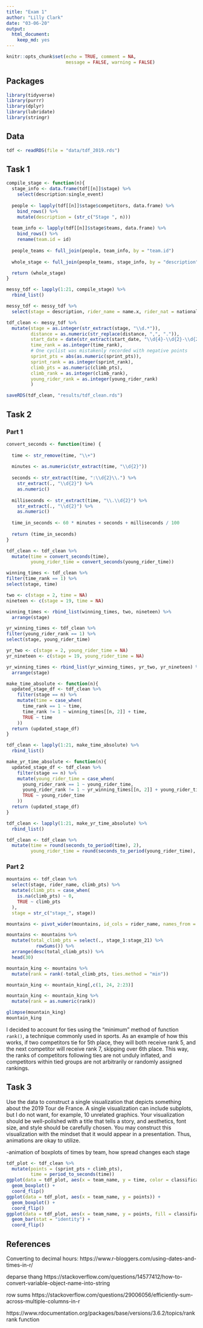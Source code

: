 ```yaml
---
title: "Exam 1"
author: "Lilly Clark"
date: "03-06-20"
output: 
  html_document:
    keep_md: yes
---
```


```r
knitr::opts_chunk$set(echo = TRUE, comment = NA, 
                      message = FALSE, warning = FALSE)
```

## Packages

```r
library(tidyverse)
library(purrr)
library(dplyr)
library(lubridate)
library(stringr)
```

## Data

```r
tdf <- readRDS(file = "data/tdf_2019.rds")
```

## Task 1

```r
compile_stage <- function(n){
  stage_info <- data.frame(tdf[[n]]$stage) %>%
    select(description:single_event)
  
  people <- lapply(tdf[[n]]$stage$competitors, data.frame) %>%
    bind_rows() %>%
    mutate(description = (str_c("Stage ", n)))
  
  team_info <- lapply(tdf[[n]]$stage$teams, data.frame) %>%
    bind_rows() %>%
    rename(team.id = id)
  
  people_teams <- full_join(people, team_info, by = "team.id")
  
  whole_stage <- full_join(people_teams, stage_info, by = "description") 

  return (whole_stage)
}

messy_tdf <- lapply(1:21, compile_stage) %>%
  rbind_list()
```

```r
messy_tdf <- messy_tdf %>%
  select(stage = description, rider_name = name.x, rider_nat = nationality.x, team_name = team.name, team_nat = team.nationality, dep_city = departure_city, arr_city = arrival_city, classification, distance, start_date = scheduled, time = result.time, time_rank = result.time_ranking, sprint_pts = result.sprint, sprint_rank = result.sprint_ranking, climb_pts = result.climber, climb_rank = result.climber_ranking, young_rider_time = result.young_rider, young_rider_rank = result.young_rider_ranking)
```

```r
tdf_clean <- messy_tdf %>%
  mutate(stage = as.integer(str_extract(stage, "\\d.*")),
         distance = as.numeric(str_replace(distance, ",", ".")), 
         start_date = date(str_extract(start_date, "\\d{4}-\\d{2}-\\d{2}")),
         time_rank = as.integer(time_rank), 
         # One cyclist was mistakenly recorded with negative points
         sprint_pts = abs(as.numeric(sprint_pts)),
         sprint_rank = as.integer(sprint_rank),
         climb_pts = as.numeric(climb_pts),
         climb_rank = as.integer(climb_rank),
         young_rider_rank = as.integer(young_rider_rank)
         )
```


```r
saveRDS(tdf_clean, "results/tdf_clean.rds")
```

## Task 2

### Part 1

```r
convert_seconds <- function(time) {
  
  time <- str_remove(time, "\\+")
  
  minutes <- as.numeric(str_extract(time, "\\d{2}"))
  
  seconds <- str_extract(time, ":\\d{2}\\.") %>%
    str_extract(., "\\d{2}") %>%
    as.numeric()
  
  milliseconds <- str_extract(time, "\\.\\d{2}") %>%
    str_extract(., "\\d{2}") %>%
    as.numeric()
  
  time_in_seconds <- 60 * minutes + seconds + milliseconds / 100
  
  return (time_in_seconds)
}

tdf_clean <- tdf_clean %>%
  mutate(time = convert_seconds(time),
         young_rider_time = convert_seconds(young_rider_time))
```

```r
winning_times <- tdf_clean %>%
filter(time_rank == 1) %>%
select(stage, time)

two <- c(stage = 2, time = NA)
nineteen <- c(stage = 19, time = NA)

winning_times <- rbind_list(winning_times, two, nineteen) %>%
  arrange(stage)

yr_winning_times <- tdf_clean %>%
filter(young_rider_rank == 1) %>%
select(stage, young_rider_time)

yr_two <- c(stage = 2, young_rider_time = NA)
yr_nineteen <- c(stage = 19, young_rider_time = NA)

yr_winning_times <- rbind_list(yr_winning_times, yr_two, yr_nineteen) %>%
  arrange(stage)
```

```r
make_time_absolute <- function(n){
  updated_stage_df <- tdf_clean %>%
    filter(stage == n) %>%
    mutate(time = case_when(
      time_rank == 1 ~ time,
      time_rank != 1 ~ winning_times[[n, 2]] + time,
      TRUE ~ time
    ))
  return (updated_stage_df)
}

tdf_clean <- lapply(1:21, make_time_absolute) %>%
  rbind_list()
```

```r
make_yr_time_absolute <- function(n){
  updated_stage_df <- tdf_clean %>%
    filter(stage == n) %>%
    mutate(young_rider_time = case_when(
      young_rider_rank == 1 ~ young_rider_time,
      young_rider_rank != 1 ~ yr_winning_times[[n, 2]] + young_rider_time,
      TRUE ~ young_rider_time
    ))
  return (updated_stage_df)
}

tdf_clean <- lapply(1:21, make_yr_time_absolute) %>%
  rbind_list()
```

```r
tdf_clean <- tdf_clean %>%
  mutate(time = round(seconds_to_period(time), 2),
         young_rider_time = round(seconds_to_period(young_rider_time), 2))
```

### Part 2

```r
mountains <- tdf_clean %>%
  select(stage, rider_name, climb_pts) %>%
  mutate(climb_pts = case_when(
    is.na(climb_pts) ~ 0,
    TRUE ~ climb_pts
  ),
  stage = str_c("stage_", stage))

mountains <- pivot_wider(mountains, id_cols = rider_name, names_from = stage, values_from = climb_pts)
```

```r
mountains <- mountains %>%
  mutate(total_climb_pts = select(., stage_1:stage_21) %>% 
           rowSums()) %>%
  arrange(desc(total_climb_pts)) %>%
  head(30)
```

```r
mountain_king <- mountains %>%
  mutate(rank = rank(-total_climb_pts, ties.method = "min"))
```

```r
mountain_king <- mountain_king[,c(1, 24, 2:23)]

mountain_king <- mountain_king %>%
  mutate(rank = as.numeric(rank))
```

```r
glimpse(mountain_king)
mountain_king
```

I decided to account for ties using the "minimum" method of function `rank()`, a technique commonly used in sports. As an example of how this works, if two competitors tie for 5th place, they will both receive rank 5, and the next competitor will receive rank 7, skipping over 6th place. This way, the ranks of competitors following ties are not unduly inflated, and competitors within tied groups are not arbitrarily or randomly assigned rankings.

## Task 3

Use the data to construct a single visualization that depicts something about the 2019 Tour de France. A single visualization can include subplots, but I do not want, for example, 10 unrelated graphics. Your visualization should be well-polished with a title that tells a story, and aesthetics, font size, and style should be carefully chosen. You may construct this visualization with the mindset that it would appear in a presentation. Thus, animations are okay to utilize.

-animation of boxplots of times by team, how spread changes each stage
```r
tdf_plot <- tdf_clean %>%
  mutate(points = (sprint_pts + climb_pts), 
         time = period_to_seconds(time))
ggplot(data = tdf_plot, aes(x = team_name, y = time, color = classification)) +
  geom_boxplot() +
  coord_flip()
ggplot(data = tdf_plot, aes(x = team_name, y = points)) +
  geom_boxplot() +
  coord_flip()
ggplot(data = tdf_plot, aes(x = team_name, y = points, fill = classification)) +
  geom_bar(stat = "identity") +
  coord_flip()
```



## References 

Converting to decimal hours:
https://www.r-bloggers.com/using-dates-and-times-in-r/

deparse thang
https://stackoverflow.com/questions/14577412/how-to-convert-variable-object-name-into-string

row sums
https://stackoverflow.com/questions/29006056/efficiently-sum-across-multiple-columns-in-r

https://www.rdocumentation.org/packages/base/versions/3.6.2/topics/rank
rank function